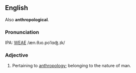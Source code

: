 ==English==

Also '''anthropological'''.

===Pronunciation===
IPA: [[WEAE]] /æn.θɹo.poˈlɑʤ.ɪk/

===Adjective===
# Pertaining to [[anthropology]]; belonging to the nature of man.
<!-- material copied from Webster's Revised Unabridged Dictionary (1913) -->